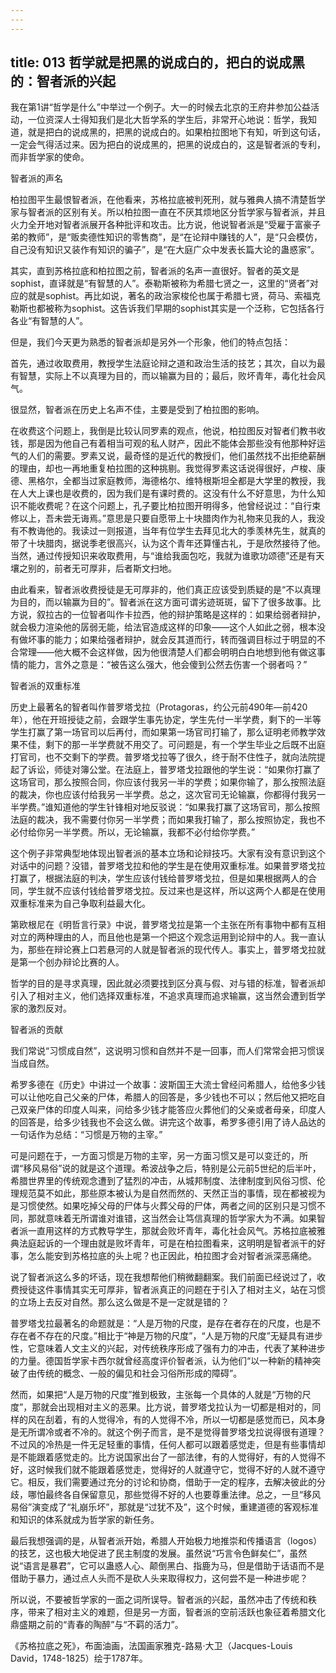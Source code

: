 ```yaml
---
---
---
```

title: 013 哲学就是把黑的说成白的，把白的说成黑的：智者派的兴起
---






我在第1讲“哲学是什么”中举过一个例子。大一的时候去北京的王府井参加公益活动，一位资深人士得知我们是北大哲学系的学生后，非常开心地说：哲学，我知道，就是把白的说成黑的，把黑的说成白的。如果柏拉图地下有知，听到这句话，一定会气得活过来。因为把白的说成黑的，把黑的说成白的，这是智者派的专利，而非哲学家的使命。


智者派的声名

柏拉图平生最恨智者派，在他看来，苏格拉底被判死刑，就与雅典人搞不清楚哲学家与智者派的区别有关。所以柏拉图一直在不厌其烦地区分哲学家与智者派，并且火力全开地对智者派展开各种批评和攻击。比方说，他说智者派是“受雇于富豪子弟的教师”，是“贩卖德性知识的零售商”，是“在论辩中赚钱的人”，是“只会模仿，自己没有知识又装作有知识的骗子”，是“在大庭广众中发表长篇大论的蛊惑家”。

其实，直到苏格拉底和柏拉图之前，智者派的名声一直很好。智者的英文是sophist，直译就是“有智慧的人”。泰勒斯被称为希腊七贤之一，这里的“贤者”对应的就是sophist。再比如说，著名的政治家梭伦也属于希腊七贤，荷马、索福克勒斯也都被称为sophist。这告诉我们早期的sophist其实是一个泛称，它包括各行各业“有智慧的人”。

但是，我们今天更为熟悉的智者派却是另外一个形象，他们的特点包括：

首先，通过收取费用，教授学生法庭论辩之道和政治生活的技艺；其次，自以为最有智慧，实际上不以真理为目的，而以输赢为目的；最后，败坏青年，毒化社会风气。

很显然，智者派在历史上名声不佳，主要是受到了柏拉图的影响。

在收费这个问题上，我倒是比较认同罗素的观点，他说，柏拉图反对智者们教书收钱，那是因为他自己有着相当可观的私人财产，因此不能体会那些没有他那种好运气的人们的需要。罗素又说，最奇怪的是近代的教授们，他们虽然找不出拒绝薪酬的理由，却也一再地重复柏拉图的这种挑剔。我觉得罗素这话说得很好，卢梭、康德、黑格尔，全都当过家庭教师，海德格尔、维特根斯坦全都是大学里的教授，我在人大上课也是收费的，因为我们是有课时费的。这没有什么不好意思，为什么知识不能收费呢？在这个问题上，孔子要比柏拉图开明得多，他曾经说过：“自行束修以上，吾未尝无诲焉。”意思是只要自愿带上十块腊肉作为礼物来见我的人，我没有不教诲他的。我读过一则报道，当年有位学生去拜见北大的季羡林先生，就真的带了十块腊肉，据说季老很高兴，认为这个青年还算懂古礼，于是欣然接待了他。当然，通过传授知识来收取费用，与“谁给我面包吃，我就为谁歌功颂德”还是有天壤之别的，前者无可厚非，后者斯文扫地。

由此看来，智者派收费授徒是无可厚非的，他们真正应该受到质疑的是“不以真理为目的，而以输赢为目的”。智者派在这方面可谓劣迹斑斑，留下了很多故事。比方说，叙拉古的一位智者叫作卡拉西，他的辩护策略是这样的：如果给弱者辩护，就会极力渲染他的孱弱无能，给法官造成这样的印象——这个人如此之弱，根本没有做坏事的能力；如果给强者辩护，就会反其道而行，转而强调目标过于明显的不合常理——他大概不会这样做，因为他很清楚人们都会明明白白地想到他有做这事情的能力，言外之意是：“被告这么强大，他会傻到公然去伤害一个弱者吗？”


智者派的双重标准

历史上最著名的智者叫作普罗塔戈拉（Protagoras，约公元前490年—前420年），他在开班授徒之前，会跟学生事先协定，学生先付一半学费，剩下的一半等学生打赢了第一场官司以后再付，而如果第一场官司打输了，那么证明老师教学效果不佳，剩下的那一半学费就不用交了。可问题是，有一个学生毕业之后既不出庭打官司，也不交剩下的学费。普罗塔戈拉等了很久，终于耐不住性子，就向法院提起了诉讼，师徒对簿公堂。在法庭上，普罗塔戈拉跟他的学生说：“如果你打赢了这场官司，那么按照合同，你应该付我另一半的学费；如果你输了，那么按照法庭的裁决，你也应该付给我另一半学费。总之，这次官司无论输赢，你都得付我另一半学费。”谁知道他的学生针锋相对地反驳说：“如果我打赢了这场官司，那么按照法庭的裁决，我不需要付你另一半学费；而如果我打输了，那么按照协定，我也不必付给你另一半学费。所以，无论输赢，我都不必付给你学费。”

这个例子非常典型地体现出智者派的基本立场和论辩技巧。大家有没有意识到这个对话中的问题？没错，普罗塔戈拉和他的学生是在使用双重标准。如果普罗塔戈拉打赢了，根据法庭的判决，学生应该付钱给普罗塔戈拉，但是如果根据两人的合同，学生就不应该付钱给普罗塔戈拉。反过来也是这样，所以这两个人都是在使用双重标准来为自己争取利益最大化。

第欧根尼在《明哲言行录》中说，普罗塔戈拉是第一个主张在所有事物中都有互相对立的两种理由的人，而且他也是第一个把这个观念运用到论辩中的人。我一直认为，那些在辩论赛上口若悬河的人就是智者派的现代传人。事实上，普罗塔戈拉就是第一个创办辩论比赛的人。

哲学的目的是寻求真理，因此就必须要找到区分真与假、对与错的标准，智者派却引入了相对主义，他们选择双重标准，不追求真理而追求输赢，这当然会遭到哲学家的激烈反对。


智者派的贡献

我们常说“习惯成自然”，这说明习惯和自然并不是一回事，而人们常常会把习惯误当成自然。

希罗多德在《历史》中讲过一个故事：波斯国王大流士曾经问希腊人，给他多少钱可以让他吃自己父亲的尸体，希腊人的回答是，多少钱也不可以；然后他又把吃自己双亲尸体的印度人叫来，问给多少钱才能答应火葬他们的父亲或者母亲，印度人的回答是，给多少钱我也不会这么做。讲完这个故事，希罗多德引用了诗人品达的一句话作为总结：“习惯是万物的主宰。”

可是问题在于，一方面习惯是万物的主宰，另一方面习惯又是可以变迁的，所谓“移风易俗”说的就是这个道理。希波战争之后，特别是公元前5世纪的后半叶，希腊世界里的传统观念遭到了猛烈的冲击，从城邦制度、法律制度到风俗习惯、伦理规范莫不如此，那些原本被认为是自然而然的、天然正当的事情，现在都被视为是习惯使然。如果吃掉父母的尸体与火葬父母的尸体，两者之间的区别只是习惯不同，那就意味着无所谓谁对谁错，这当然会让笃信真理的哲学家大为不满。如果智者派一直用这样的方式教导学生，那就会败坏青年，毒化社会风气。苏格拉底被雅典法庭起诉的一个理由就是败坏青年，可是在柏拉图看来，这明明是智者派干的好事，怎么能安到苏格拉底的头上呢？也正因此，柏拉图才会对智者派深恶痛绝。

说了智者派这么多的坏话，现在我想帮他们稍微翻翻案。我们前面已经说过了，收费授徒这件事情其实无可厚非，智者派真正的问题在于引入了相对主义，站在习惯的立场上去反对自然。那么这么做是不是一定就是错的？

普罗塔戈拉最著名的命题就是：“人是万物的尺度，是存在者存在的尺度，也是不存在者不存在的尺度。”相比于“神是万物的尺度”，“人是万物的尺度”无疑具有进步性，它意味着人文主义的兴起，对传统秩序形成了强有力的冲击，代表了某种进步的力量。德国哲学家卡西尔就曾经高度评价智者派，认为他们“以一种新的精神突破了由传统的概念、一般的偏见和社会习俗所形成的障碍”。

然而，如果把“人是万物的尺度”推到极致，主张每一个具体的人就是“万物的尺度”，那就会出现相对主义的恶果。比方说，普罗塔戈拉认为一切都是相对的，同样的风在刮着，有的人觉得冷，有的人觉得不冷，所以一切都是感觉而已，风本身是无所谓冷或者不冷的。就这个例子而言，是不是觉得普罗塔戈拉说得很有道理？不过风的冷热是一件无足轻重的事情，任何人都可以跟着感觉走，但是有些事情却是不能跟着感觉走的。比方说国家出台了一部法律，有的人觉得好，有的人觉得不好，这时候我们就不能跟着感觉走，觉得好的人就遵守它，觉得不好的人就不遵守它。相反，我们需要通过充分的讨论和协商，借助于一定的程序，去解决彼此的分歧，哪怕最终各自保留意见，那些觉得不好的人也要尊重法律。总之，一旦“移风易俗”演变成了“礼崩乐坏”，那就是“过犹不及”，这个时候，重建道德的客观标准和知识的体系就成为哲学家的新任务。

最后我想强调的是，从智者派开始，希腊人开始极力地推崇和传播语言（logos）的技艺，这也极大地促进了民主制度的发展。虽然说“巧言令色鲜矣仁”，虽然说“语言是暴君”，它可以蛊惑人心、颠倒黑白、指鹿为马，但是借助于话语而不是借助于暴力，通过点人头而不是砍人头来取得权力，这何尝不是一种进步呢？

所以说，不要被哲学家的一面之词所误导。智者派的兴起，虽然冲击了传统和秩序，带来了相对主义的难题，但是另一方面，智者派的空前活跃也象征着希腊文化鼎盛期之前的“青春的陶醉”与“不羁的活力”。

《苏格拉底之死》，布面油画，法国画家雅克-路易·大卫（Jacques-Louis David，1748-1825）绘于1787年。